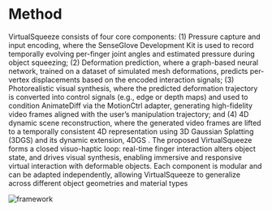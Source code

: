 # Method
VirtualSqueeze consists of four core
components: (1) Pressure capture and input encoding, where the
SenseGlove Development Kit is used to record temporally evolving
per-finger joint angles and estimated pressure during object squeezing; (2) Deformation prediction, where a graph-based neural network, trained on a dataset of simulated mesh deformations, predicts per-vertex displacements based on the encoded interaction signals; (3) Photorealistic visual synthesis, where the predicted deformation trajectory is converted into control signals (e.g., edge or
depth maps) and used to condition AnimateDiff via the MotionCtrl adapter, generating high-fidelity video frames aligned with the
user’s manipulation trajectory; and (4) 4D dynamic scene reconstruction, where the generated video frames are lifted to a temporally consistent 4D representation using 3D Gaussian Splatting
(3DGS) and its dynamic extension, 4DGS . The proposed
VirtualSqueeze forms a closed visuo-haptic loop: real-time finger
interaction alters object state, and drives visual synthesis, enabling
immersive and responsive virtual interaction with deformable objects. Each component is modular and can be adapted independently, allowing VirtualSqueeze to generalize across different object geometries and material types


![framework](./method-framework.png)